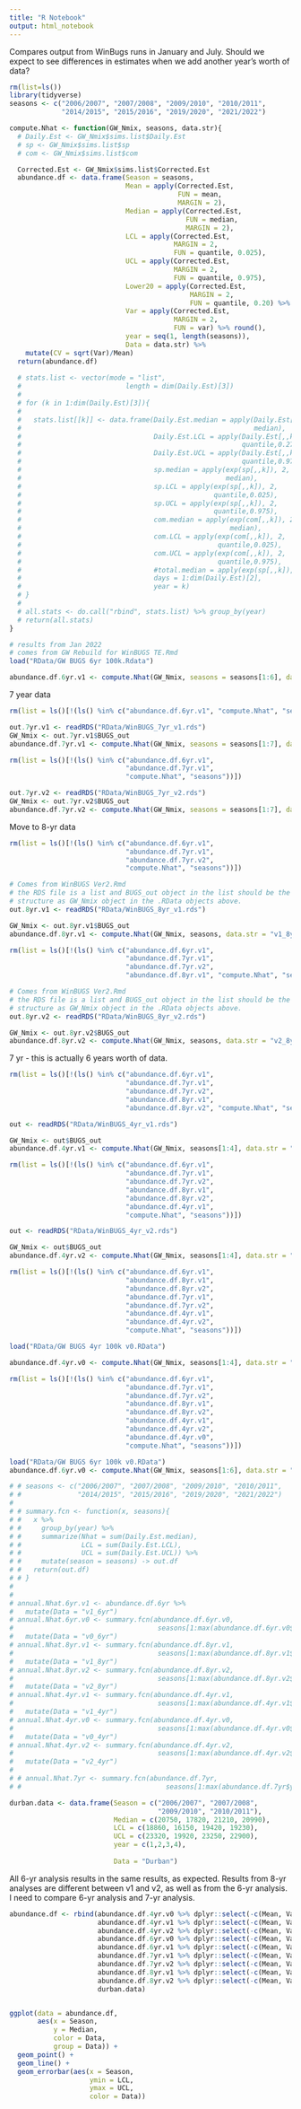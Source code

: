 ```yaml
---
title: "R Notebook"
output: html_notebook
---
```


Compares output from WinBugs runs in January and July. Should we expect to see differences in estimates when we add another year's worth of data?


```r
rm(list=ls())
library(tidyverse)
seasons <- c("2006/2007", "2007/2008", "2009/2010", "2010/2011", 
             "2014/2015", "2015/2016", "2019/2020", "2021/2022")

compute.Nhat <- function(GW_Nmix, seasons, data.str){
  # Daily.Est <- GW_Nmix$sims.list$Daily.Est
  # sp <- GW_Nmix$sims.list$sp
  # com <- GW_Nmix$sims.list$com

  Corrected.Est <- GW_Nmix$sims.list$Corrected.Est
  abundance.df <- data.frame(Season = seasons, 
                             Mean = apply(Corrected.Est,
                                          FUN = mean,
                                          MARGIN = 2),
                             Median = apply(Corrected.Est, 
                                            FUN = median, 
                                            MARGIN = 2),
                             LCL = apply(Corrected.Est, 
                                         MARGIN = 2, 
                                         FUN = quantile, 0.025),
                             UCL = apply(Corrected.Est, 
                                         MARGIN = 2, 
                                         FUN = quantile, 0.975),
                             Lower20 = apply(Corrected.Est, 
                                             MARGIN = 2, 
                                             FUN = quantile, 0.20) %>% round(),
                             Var = apply(Corrected.Est, 
                                         MARGIN = 2, 
                                         FUN = var) %>% round(),
                             year = seq(1, length(seasons)),
                             Data = data.str) %>%
    mutate(CV = sqrt(Var)/Mean)
  return(abundance.df)
  
  # stats.list <- vector(mode = "list",
  #                          length = dim(Daily.Est)[3])
  # 
  # for (k in 1:dim(Daily.Est)[3]){
  # 
  #   stats.list[[k]] <- data.frame(Daily.Est.median = apply(Daily.Est[,,k], 2,
  #                                                          median),
  #                                 Daily.Est.LCL = apply(Daily.Est[,,k], 2,
  #                                                       quantile,0.275),
  #                                 Daily.Est.UCL = apply(Daily.Est[,,k], 2,
  #                                                       quantile,0.975),
  #                                 sp.median = apply(exp(sp[,,k]), 2,
  #                                                   median),
  #                                 sp.LCL = apply(exp(sp[,,k]), 2,
  #                                                quantile,0.025),
  #                                 sp.UCL = apply(exp(sp[,,k]), 2,
  #                                                quantile,0.975),
  #                                 com.median = apply(exp(com[,,k]), 2,
  #                                                    median),
  #                                 com.LCL = apply(exp(com[,,k]), 2,
  #                                                 quantile,0.025),
  #                                 com.UCL = apply(exp(com[,,k]), 2,
  #                                                 quantile,0.975),
  #                                 #total.median = apply(exp(sp[,,k]), 1, sum),
  #                                 days = 1:dim(Daily.Est)[2],
  #                                 year = k)
  # }
  # 
  # all.stats <- do.call("rbind", stats.list) %>% group_by(year)
  # return(all.stats)
}

# results from Jan 2022
# comes from GW Rebuild for WinBUGS TE.Rmd
load("RData/GW BUGS 6yr 100k.Rdata")

abundance.df.6yr.v1 <- compute.Nhat(GW_Nmix, seasons = seasons[1:6], data.str = "v1_6yr")


```


7 year data

```r
rm(list = ls()[!(ls() %in% c("abundance.df.6yr.v1", "compute.Nhat", "seasons"))])

out.7yr.v1 <- readRDS("RData/WinBUGS_7yr_v1.rds")
GW_Nmix <- out.7yr.v1$BUGS_out
abundance.df.7yr.v1 <- compute.Nhat(GW_Nmix, seasons = seasons[1:7], data.str = "v1_7yr")


```


```r
rm(list = ls()[!(ls() %in% c("abundance.df.6yr.v1", 
                             "abundance.df.7yr.v1", 
                             "compute.Nhat", "seasons"))])

out.7yr.v2 <- readRDS("RData/WinBUGS_7yr_v2.rds")
GW_Nmix <- out.7yr.v2$BUGS_out
abundance.df.7yr.v2 <- compute.Nhat(GW_Nmix, seasons = seasons[1:7], data.str = "v2_7yr")


```


Move to 8-yr data

```r
rm(list = ls()[!(ls() %in% c("abundance.df.6yr.v1", 
                             "abundance.df.7yr.v1",
                             "abundance.df.7yr.v2",
                             "compute.Nhat", "seasons"))])

# Comes from WinBUGS Ver2.Rmd
# the RDS file is a list and BUGS_out object in the list should be the same
# structure as GW_Nmix object in the .RData objects above. 
out.8yr.v1 <- readRDS("RData/WinBUGS_8yr_v1.rds")

GW_Nmix <- out.8yr.v1$BUGS_out
abundance.df.8yr.v1 <- compute.Nhat(GW_Nmix, seasons, data.str = "v1_8yr")


```



```r
rm(list = ls()[!(ls() %in% c("abundance.df.6yr.v1", 
                             "abundance.df.7yr.v1",
                             "abundance.df.7yr.v2",
                             "abundance.df.8yr.v1", "compute.Nhat", "seasons"))])

# Comes from WinBUGS Ver2.Rmd
# the RDS file is a list and BUGS_out object in the list should be the same
# structure as GW_Nmix object in the .RData objects above. 
out.8yr.v2 <- readRDS("RData/WinBUGS_8yr_v2.rds")

GW_Nmix <- out.8yr.v2$BUGS_out
abundance.df.8yr.v2 <- compute.Nhat(GW_Nmix, seasons, data.str = "v2_8yr")

```

7 yr - this is actually 6 years worth of data. 

```r
rm(list = ls()[!(ls() %in% c("abundance.df.6yr.v1", 
                             "abundance.df.7yr.v1",
                             "abundance.df.7yr.v2",
                             "abundance.df.8yr.v1",
                             "abundance.df.8yr.v2", "compute.Nhat", "seasons"))])

out <- readRDS("RData/WinBUGS_4yr_v1.rds")

GW_Nmix <- out$BUGS_out
abundance.df.4yr.v1 <- compute.Nhat(GW_Nmix, seasons[1:4], data.str = "v1_4yr")

```



```r
rm(list = ls()[!(ls() %in% c("abundance.df.6yr.v1",
                             "abundance.df.7yr.v1",
                             "abundance.df.7yr.v2",
                             "abundance.df.8yr.v1",
                             "abundance.df.8yr.v2", 
                             "abundance.df.4yr.v1", 
                             "compute.Nhat", "seasons"))])

out <- readRDS("RData/WinBUGS_4yr_v2.rds")

GW_Nmix <- out$BUGS_out
abundance.df.4yr.v2 <- compute.Nhat(GW_Nmix, seasons[1:4], data.str = "v2_4yr")

```


```r
rm(list = ls()[!(ls() %in% c("abundance.df.6yr.v1",
                             "abundance.df.8yr.v1",
                             "abundance.df.8yr.v2",
                             "abundance.df.7yr.v1",
                             "abundance.df.7yr.v2",
                             "abundance.df.4yr.v1",
                             "abundance.df.4yr.v2",
                             "compute.Nhat", "seasons"))])

load("RData/GW BUGS 4yr 100k v0.RData")

abundance.df.4yr.v0 <- compute.Nhat(GW_Nmix, seasons[1:4], data.str = "v0_4yr")

```


```r
rm(list = ls()[!(ls() %in% c("abundance.df.6yr.v1",
                             "abundance.df.7yr.v1",
                             "abundance.df.7yr.v2",
                             "abundance.df.8yr.v1",
                             "abundance.df.8yr.v2",
                             "abundance.df.4yr.v1",
                             "abundance.df.4yr.v2",
                             "abundance.df.4yr.v0",
                             "compute.Nhat", "seasons"))])

load("RData/GW BUGS 6yr 100k v0.RData")
abundance.df.6yr.v0 <- compute.Nhat(GW_Nmix, seasons[1:6], data.str = "v0_6yr")

```



```r
# # seasons <- c("2006/2007", "2007/2008", "2009/2010", "2010/2011", 
# #              "2014/2015", "2015/2016", "2019/2020", "2021/2022")
# 
# # summary.fcn <- function(x, seasons){
# #   x %>% 
# #     group_by(year) %>%
# #     summarize(Nhat = sum(Daily.Est.median),
# #               LCL = sum(Daily.Est.LCL),
# #               UCL = sum(Daily.Est.UCL)) %>%
# #     mutate(season = seasons) -> out.df
# #   return(out.df)
# # }
# 
# 
# annual.Nhat.6yr.v1 <- abundance.df.6yr %>%
#   mutate(Data = "v1_6yr")
# annual.Nhat.6yr.v0 <- summary.fcn(abundance.df.6yr.v0,
#                                    seasons[1:max(abundance.df.6yr.v0$year)])%>%
#   mutate(Data = "v0_6yr")
# annual.Nhat.8yr.v1 <- summary.fcn(abundance.df.8yr.v1,
#                                    seasons[1:max(abundance.df.8yr.v1$year)]) %>%
#   mutate(Data = "v1_8yr")
# annual.Nhat.8yr.v2 <- summary.fcn(abundance.df.8yr.v2,
#                                    seasons[1:max(abundance.df.8yr.v2$year)])%>%
#   mutate(Data = "v2_8yr")
# annual.Nhat.4yr.v1 <- summary.fcn(abundance.df.4yr.v1,
#                                    seasons[1:max(abundance.df.4yr.v1$year)])%>%
#   mutate(Data = "v1_4yr")
# annual.Nhat.4yr.v0 <- summary.fcn(abundance.df.4yr.v0,
#                                    seasons[1:max(abundance.df.4yr.v0$year)])%>%
#   mutate(Data = "v0_4yr")
# annual.Nhat.4yr.v2 <- summary.fcn(abundance.df.4yr.v2,
#                                    seasons[1:max(abundance.df.4yr.v2$year)])%>%
#   mutate(Data = "v2_4yr")
# 
# # annual.Nhat.7yr <- summary.fcn(abundance.df.7yr,
# #                                    seasons[1:max(abundance.df.7yr$year)])

durban.data <- data.frame(Season = c("2006/2007", "2007/2008", 
                                     "2009/2010", "2010/2011"),
                          Median = c(20750, 17820, 21210, 20990),
                          LCL = c(18860, 16150, 19420, 19230),
                          UCL = c(23320, 19920, 23250, 22900), 
                          year = c(1,2,3,4),
                          
                          Data = "Durban")
```


All 6-yr analysis results in the same results, as expected. Results from 8-yr analyses are different between v1 and v2, as well as from the 6-yr analysis. I need to compare 6-yr analysis and 7-yr analysis. 

```r
abundance.df <- rbind(abundance.df.4yr.v0 %>% dplyr::select(-c(Mean, Var, CV, Lower20)),
                      abundance.df.4yr.v1 %>% dplyr::select(-c(Mean, Var, CV, Lower20)),
                      abundance.df.4yr.v2 %>% dplyr::select(-c(Mean, Var, CV, Lower20)),
                      abundance.df.6yr.v0 %>% dplyr::select(-c(Mean, Var, CV, Lower20)),
                      abundance.df.6yr.v1 %>% dplyr::select(-c(Mean, Var, CV, Lower20)),
                      abundance.df.7yr.v1 %>% dplyr::select(-c(Mean, Var, CV, Lower20)),
                      abundance.df.7yr.v2 %>% dplyr::select(-c(Mean, Var, CV, Lower20)),  
                      abundance.df.8yr.v1 %>% dplyr::select(-c(Mean, Var, CV, Lower20)),
                      abundance.df.8yr.v2 %>% dplyr::select(-c(Mean, Var, CV, Lower20)), 
                      durban.data)


ggplot(data = abundance.df, 
       aes(x = Season, 
           y = Median, 
           color = Data, 
           group = Data)) +
  geom_point() +
  geom_line() +
  geom_errorbar(aes(x = Season, 
                    ymin = LCL, 
                    ymax = UCL, 
                    color = Data)) 

```



